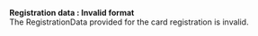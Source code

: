   
<Card title="105206" href="/development-resources/errors/codes/105206">  

 **Registration data : Invalid format**  
 The RegistrationData provided for the card registration is invalid.  

</Card>
